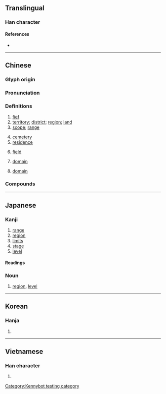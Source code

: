 {{character info/new}}
==Translingual==

===Han character===
{{Han char|rn=32|rad=土|as=08|sn=11|four=43150|canj=GIRM|ids=⿰土或}}

====References====
* {{Han ref|kx=0230.170|dkj=05158|dj=0466.270|hdz=10451.020|uh=57DF|ud=22495|bh=B0EC|bd=45292}}

----

==Chinese==
{{zh-forms}}

===Glyph origin===
{{Han etym}}

===Pronunciation===
{{zh-pron
|m=yù
|c=wik6
|mn=qz:ia̍k/tw,xm,zz:e̍k/qz:hia̍k/tw,xm,zz:he̍k
|mc=y
|oc=y
|ma=
|cat=n
}}

===Definitions===
{{zh-hanzi}}

# [[fief]]
# [[territory]]; [[district]]; [[region]]; [[land]]
# [[scope]]; [[range]]
#: {{zh-x|定義域|domain}}
#: {{zh-x|值域|range}}
# [[cemetery]]
# [[residence]]
# {{lb|zh|mathematics}} [[field]]
# {{lb|zh|computing}} [[domain]]
# {{lb|zh|taxonomy}} [[domain]]

===Compounds===
{{zh-der|壽域|兩河流域|全天域|境域|封域|兆域|不分畛域|域中|區域變質|地域觀念|塋域|地域|區域網路|專屬海域|寰域|區域聯防|區域計畫|域外|仙域|區域|地域性|水域|流域|疆域|殊方異域|生活領域|異域|畛域|殊方絕域|海域|日域|珠江流域|經濟海域|西域|管制空域|遐方絕域|粵江流域|鬼域|管制區域|領域|絕域|音域|邦域|絕域殊方|絕域異方|罰球區域|西域記}}

----

==Japanese==

===Kanji===
{{ja-kanji|grade=6|rs=土08}}

# [[range]]
# [[region]]
# [[limits]]
# [[stage]]
# [[level]]

====Readings====
{{ja-readings
|goon=いき<ゐき
|kanon=よく
}}

===Noun===
{{ja-noun|いき}}

# [[region]], [[level]]

----

==Korean==

===Hanja===
{{ko-hanja|hangeul=역|rv=yeok|mr=yŏk}}

# {{defn|lang=ko|sort=土08}}

----

==Vietnamese==

===Han character===
{{vi-hantu|[[vực]], [[bực]], [[vác]], [[vặc]], [[vức]]|rs=土08}}

# {{defn|lang=vi|sort=土08}}

[[Category:Kennybot testing category]]